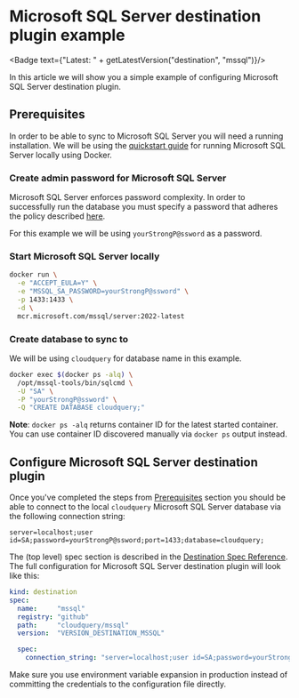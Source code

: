 # Microsoft SQL Server destination plugin example


<Badge text={"Latest: " + getLatestVersion("destination", "mssql")}/>

In this article we will show you a simple example of configuring Microsoft SQL Server destination plugin.

## Prerequisites

In order to be able to sync to Microsoft SQL Server you will need a running installation.
We will be using the [quickstart guide](https://learn.microsoft.com/en-us/sql/linux/quickstart-install-connect-docker)
for running Microsoft SQL Server locally using Docker.

### Create admin password for Microsoft SQL Server

Microsoft SQL Server enforces password complexity.
In order to successfully run the database you must specify a password that adheres the policy described
[here](https://learn.microsoft.com/en-us/sql/relational-databases/security/password-policy).

For this example we will be using `yourStrongP@ssword` as a password.

### Start Microsoft SQL Server locally

```sh
docker run \
  -e "ACCEPT_EULA=Y" \
  -e "MSSQL_SA_PASSWORD=yourStrongP@ssword" \
  -p 1433:1433 \
  -d \
  mcr.microsoft.com/mssql/server:2022-latest
```

### Create database to sync to

We will be using `cloudquery` for database name in this example.

```sh
docker exec $(docker ps -alq) \
  /opt/mssql-tools/bin/sqlcmd \
  -U "SA" \
  -P "yourStrongP@ssword" \
  -Q "CREATE DATABASE cloudquery;"
```

**Note**: `docker ps -alq` returns container ID for the latest started container.
You can use container ID discovered manually via `docker ps` output instead.

## Configure Microsoft SQL Server destination plugin

Once you've completed the steps from [Prerequisites](#prerequisites) section
you should be able to connect to the local `cloudquery` Microsoft SQL Server database
via the following connection string:

```text
server=localhost;user id=SA;password=yourStrongP@ssword;port=1433;database=cloudquery;
```

The (top level) spec section is described in the [Destination Spec Reference](/docs/reference/destination-spec).
The full configuration for Microsoft SQL Server destination plugin will look like this:

```yaml
kind: destination
spec:
  name:     "mssql"
  registry: "github"
  path:     "cloudquery/mssql"
  version:  "VERSION_DESTINATION_MSSQL"

  spec:
    connection_string: "server=localhost;user id=SA;password=yourStrongP@ssword;port=1433;database=cloudquery;"
```

<Callout type="info">
Make sure you use environment variable expansion in production instead of committing the credentials to the configuration file directly.
</Callout>

